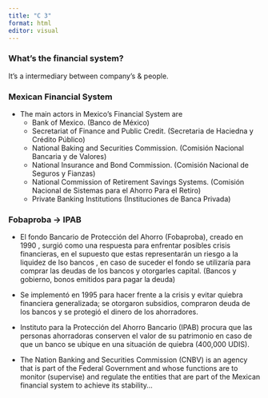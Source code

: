 ```yaml
---
title: "C 3"
format: html
editor: visual
---
```


### What's the financial system?

It's a intermediary between company's & people.

### Mexican Financial System

-   The main actors in Mexico's Financial System are
    -   Bank of Mexico. (Banco de México)
    -   Secretariat of Finance and Public Credit. (Secretaria de Haciedna y Crédito Público)
    -   National Baking and Securities Commission. (Comisión Nacional Bancaria y de Valores)
    -   National Insurance and Bond Commission. (Comisión Nacional de Seguros y Fianzas)
    -   National Commission of Retirement Savings Systems. (Comisión Nacional de Sistemas para el Ahorro Para el Retiro)
    -   Private Banking Institutions (Instituciones de Banca Privada)

### Fobaproba -\> IPAB

-   El fondo Bancario de Protección del Ahorro (Fobaproba), creado en 1990 , surgió como una respuesta para enfrentar posibles crisis financieras, en el supuesto que estas representarán un riesgo a la liquidez de lso bancos , en caso de suceder el fondo se utilizaría para comprar las deudas de los bancos y otorgarles capital. (Bancos y gobierno, bonos emitidos para pagar la deuda)

-   Se implementó en 1995 para hacer frente a la crisis y evitar quiebra financiera generalizada; se otorgaron subsidios, compraron deuda de los bancos y se protegió el dinero de los ahorradores.

-   Instituto para la Protección del Ahorro Bancario (IPAB) procura que las personas ahorradoras conserven el valor de su patrimonio en caso de que un banco se ubique en una situación de quiebra (400,000 UDIS).

-   The Nation Banking and Securities Commission (CNBV) is an agency that is part of the Federal Government and whose functions are to monitor (supervise) and regulate the entities that are part of the Mexican financial system to achieve its stability...
